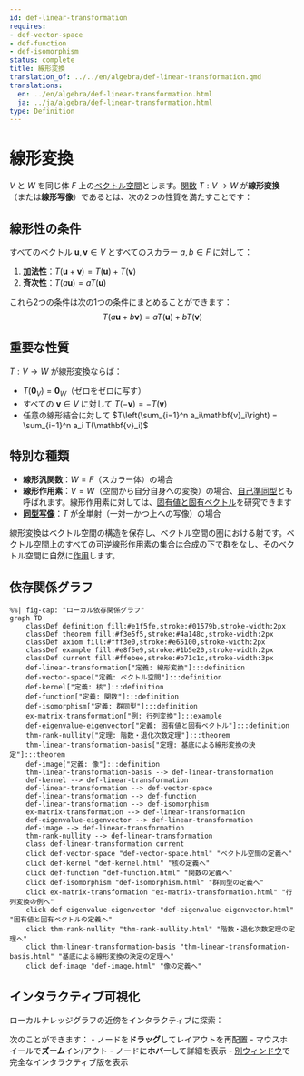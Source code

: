 ```yaml
---
id: def-linear-transformation
requires:
- def-vector-space
- def-function
- def-isomorphism
status: complete
title: 線形変換
translation_of: ../../en/algebra/def-linear-transformation.qmd
translations:
  en: ../en/algebra/def-linear-transformation.html
  ja: ../ja/algebra/def-linear-transformation.html
type: Definition
---
```


# 線形変換 {#def-linear-transformation}

$V$ と $W$ を同じ体 $F$ 上の[ベクトル空間](def-vector-space.qmd)とします。[関数](../logic-set-theory/def-function.qmd) $T: V \to W$ が**線形変換**（または**線形写像**）であるとは、次の2つの性質を満たすことです：

## 線形性の条件

すべてのベクトル $\mathbf{u}, \mathbf{v} \in V$ とすべてのスカラー $a, b \in F$ に対して：

1. **加法性**：$T(\mathbf{u} + \mathbf{v}) = T(\mathbf{u}) + T(\mathbf{v})$
2. **斉次性**：$T(a\mathbf{u}) = aT(\mathbf{u})$

これら2つの条件は次の1つの条件にまとめることができます：
$$T(a\mathbf{u} + b\mathbf{v}) = aT(\mathbf{u}) + bT(\mathbf{v})$$

## 重要な性質

$T: V \to W$ が線形変換ならば：

- $T(\mathbf{0}_V) = \mathbf{0}_W$（ゼロをゼロに写す）
- すべての $\mathbf{v} \in V$ に対して $T(-\mathbf{v}) = -T(\mathbf{v})$
- 任意の線形結合に対して $T\left(\sum_{i=1}^n a_i\mathbf{v}_i\right) = \sum_{i=1}^n a_i T(\mathbf{v}_i)$

## 特別な種類

- **線形汎関数**：$W = F$（スカラー体）の場合
- **線形作用素**：$V = W$（空間から自分自身への変換）の場合、[自己準同型](def-endomorphism.qmd)とも呼ばれます。線形作用素に対しては、[固有値と固有ベクトル](def-eigenvalue-eigenvector.qmd)を研究できます
- **[同型写像](def-isomorphism.qmd)**：$T$ が全単射（一対一かつ上への写像）の場合

線形変換はベクトル空間の構造を保存し、ベクトル空間の圏における射です。ベクトル空間上のすべての可逆線形作用素の集合は合成の下で群をなし、そのベクトル空間に自然に[作用](def-group-action.qmd)します。

## 依存関係グラフ

```mermaid
%%| fig-cap: "ローカル依存関係グラフ"
graph TD
    classDef definition fill:#e1f5fe,stroke:#01579b,stroke-width:2px
    classDef theorem fill:#f3e5f5,stroke:#4a148c,stroke-width:2px
    classDef axiom fill:#fff3e0,stroke:#e65100,stroke-width:2px
    classDef example fill:#e8f5e9,stroke:#1b5e20,stroke-width:2px
    classDef current fill:#ffebee,stroke:#b71c1c,stroke-width:3px
    def-linear-transformation["定義: 線形変換"]:::definition
    def-vector-space["定義: ベクトル空間"]:::definition
    def-kernel["定義: 核"]:::definition
    def-function["定義: 関数"]:::definition
    def-isomorphism["定義: 群同型"]:::definition
    ex-matrix-transformation["例: 行列変換"]:::example
    def-eigenvalue-eigenvector["定義: 固有値と固有ベクトル"]:::definition
    thm-rank-nullity["定理: 階数・退化次数定理"]:::theorem
    thm-linear-transformation-basis["定理: 基底による線形変換の決定"]:::theorem
    def-image["定義: 像"]:::definition
    thm-linear-transformation-basis --> def-linear-transformation
    def-kernel --> def-linear-transformation
    def-linear-transformation --> def-vector-space
    def-linear-transformation --> def-function
    def-linear-transformation --> def-isomorphism
    ex-matrix-transformation --> def-linear-transformation
    def-eigenvalue-eigenvector --> def-linear-transformation
    def-image --> def-linear-transformation
    thm-rank-nullity --> def-linear-transformation
    class def-linear-transformation current
    click def-vector-space "def-vector-space.html" "ベクトル空間の定義へ"
    click def-kernel "def-kernel.html" "核の定義へ"
    click def-function "def-function.html" "関数の定義へ"
    click def-isomorphism "def-isomorphism.html" "群同型の定義へ"
    click ex-matrix-transformation "ex-matrix-transformation.html" "行列変換の例へ"
    click def-eigenvalue-eigenvector "def-eigenvalue-eigenvector.html" "固有値と固有ベクトルの定義へ"
    click thm-rank-nullity "thm-rank-nullity.html" "階数・退化次数定理の定理へ"
    click thm-linear-transformation-basis "thm-linear-transformation-basis.html" "基底による線形変換の決定の定理へ"
    click def-image "def-image.html" "像の定義へ"
```

## インタラクティブ可視化

ローカルナレッジグラフの近傍をインタラクティブに探索：

::: {.graph-viz data-id="def-linear-transformation" data-width="700" data-height="500"}
:::

次のことができます：
- ノードを**ドラッグ**してレイアウトを再配置
- マウスホイールで**ズーム**イン/アウト
- ノードに**ホバー**して詳細を表示
- [別ウィンドウ](../../output/interactive/ja/def-linear-transformation.html){target="_blank"}で完全なインタラクティブ版を表示
